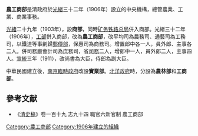 {{Infobox Govt Agency
| agency_name     = 农工商部
| nativename_r    = 
| jurisdiction    = {{QING}}
| logo            = 
| logo_width      = 
| logo_caption    = 
| formed          = [[宣统|宣统]]三年四月初十（1911年5月18日）
| dissolved          = 宣统三年十二月廿五日（1912年2月12日）
| preceding1      = [[商部|商部]]
| preceding2      = [[工部|工部]]
| chief1_title    = 农工商大臣
| chief1          = [[张謇|张謇]]<small>（末任）</small>
| chief2_title    = 农工商副大臣
| chief2          = [[熙彦|熙彦]]<small>（末任）</small>
| parent_agency   = [[大清帝国内阁列表|内阁]]
| picture         = 
| picture_width   = 
| picture_caption = 
| headquarters    = 
| website         = 
| footnotes       = 
| width           = 330px
}}
'''農工商部'''是清政府於[[光緒|光緒]]三十二年（1906年）設立的中央機構，總管農業、工業、商業事務。

[[光緒|光緒]]二十九年（1903年），設'''商部'''，同時[[矿务铁路总局|矿务铁路总局]]併入商部。光緒三十二年（1906年），[[工部|工部]]併入商部，改為'''農工商部'''，改平均司為農務司、通藝司為工務司，以鐵道等事劃歸[[郵傳部|郵傳部]]，保惠司為商務司。增置郎中各一人，員外郎、主事各二人。併司務廳會計司為庶務司，省[[司務|司務]]二人，增郎中一人，員外郎二人，主事四人。[[宣統|宣統]]三年（1911），改尚書為大臣，侍郎為副大臣。

中華民國建立後，[[南京臨時政府|南京臨時政府]]改設'''實業部'''。[[北洋政府|北洋政府]]時，分設為'''農林部'''和'''工商部'''。

==參考文献==
<div class="references-small">
<references />
*《[[清史稿|清史稿]]》卷一百十九 志九十四 職官六新官制 農工商部 
</div>

{{清朝中央官制|nocat}}

[[Category:農工商部|Category:農工商部]]
[[Category:1906年建立的組織|Category:1906年建立的組織]]